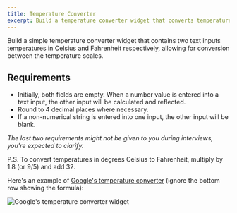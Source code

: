 ```yaml
---
title: Temperature Converter
excerpt: Build a temperature converter widget that converts temperature values between Celsius and Fahrenheit
---
```


Build a simple temperature converter widget that contains two text inputs temperatures in Celsius and Fahrenheit respectively, allowing for conversion between the temperature scales.

## Requirements

- Initially, both fields are empty. When a number value is entered into a text input, the other input will be calculated and reflected.
- Round to 4 decimal places where necessary.
- If a non-numerical string is entered into one input, the other input will be blank.

_The last two requirements might not be given to you during interviews, you're expected to clarify._

P.S. To convert temperatures in degrees Celsius to Fahrenheit, multiply by 1.8 (or 9/5) and add 32.

Here's an example of [Google's temperature converter](https://www.google.com/search?q=celsius+to+fahrenheit) (ignore the bottom row showing the formula):

![Google's temperature converter widget](/img/questions/temperature-converter/google-search-temperature-converter.png)

